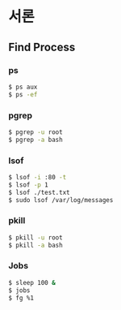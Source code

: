 # 서론


## Find Process

### ps

```bash
$ ps aux
$ ps -ef
```

### pgrep

```bash
$ pgrep -u root
$ pgrep -a bash
```

### lsof

```bash
$ lsof -i :80 -t
$ lsof -p 1
$ lsof ./test.txt
$ sudo lsof /var/log/messages

```

### pkill
  
```bash
$ pkill -u root
$ pkill -a bash
```


### Jobs
  
  ```bash
  $ sleep 100 &
  $ jobs
  $ fg %1
  ```


